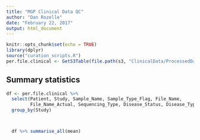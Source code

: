 ```yaml
---
title: "MGP Clinical Data QC"
author: "Dan Rozelle"
date: "February 22, 2017"
output: html_document
---
```


```r
knitr::opts_chunk$set(echo = TRUE)
library(dplyr)
source("curation_scripts.R")
per.file.clinical <- GetS3Table(file.path(s3, "ClinicalData/ProcessedData/Integrated/per.file.clinical.txt"))
```

## Summary statistics


```r
df <- per.file.clinical %>% 
  select(Patient, Study, Sample_Name, Sample_Type_Flag, File_Name, 
         File_Name_Actual, Sequencing_Type, Disease_Status, Disease_Type) %>% 
  group_by(Study)



  df %>% summarise_all(mean)

```

